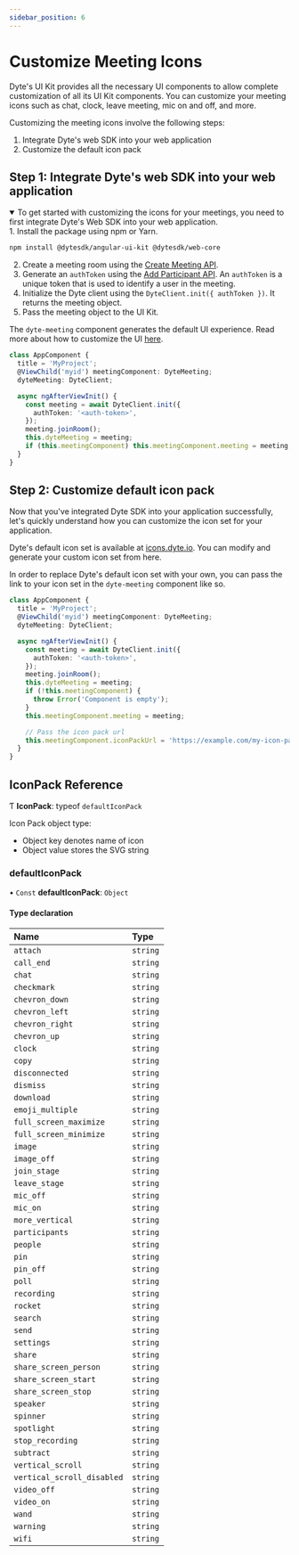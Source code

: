 ```yaml
---
sidebar_position: 6
---
```


# Customize Meeting Icons

Dyte's UI Kit provides all the necessary UI components to allow complete customization of all its UI Kit components. You can customize your meeting icons such as chat, clock, leave meeting, mic on and off, and more.

Customizing the meeting icons involve the following steps:

1. Integrate Dyte's web SDK into your web application
2. Customize the default icon pack

## Step 1: Integrate Dyte's web SDK into your web application

<details open>
    <summary>
        To get started with customizing the icons for your meetings, you need to first integrate Dyte's Web SDK into your web application.
    </summary>
    1. Install the package using npm or Yarn.

```bash npm2yarn
npm install @dytesdk/angular-ui-kit @dytesdk/web-core
```

2. Create a meeting room using the [Create Meeting API](/api#/operations/create_meeting).
3. Generate an `authToken` using the [Add Participant API](/api#/operations/add_participant). An `authToken` is a unique token that is used to identify a user in the meeting.
4. Initialize the Dyte client using the `DyteClient.init({ authToken })`. It returns the meeting object.
5. Pass the meeting object to the UI Kit.

The `dyte-meeting` component generates the default UI experience. Read more about how to customize the UI [here](/angular-ui-kit/basics/components-basics).

```ts
class AppComponent {
  title = 'MyProject';
  @ViewChild('myid') meetingComponent: DyteMeeting;
  dyteMeeting: DyteClient;

  async ngAfterViewInit() {
    const meeting = await DyteClient.init({
      authToken: '<auth-token>',
    });
    meeting.joinRoom();
    this.dyteMeeting = meeting;
    if (this.meetingComponent) this.meetingComponent.meeting = meeting;
  }
}
```

</details>

## Step 2: Customize default icon pack

Now that you've integrated Dyte SDK into your application successfully, let's quickly understand how you can customize the icon set for your application.

Dyte's default icon set is available at [icons.dyte.io](https://icons.dyte.io/). You can modify and generate your custom icon set from here.

In order to replace Dyte's default icon set with your own, you can pass the link to your icon set in the `dyte-meeting` component like so.

```ts
class AppComponent {
  title = 'MyProject';
  @ViewChild('myid') meetingComponent: DyteMeeting;
  dyteMeeting: DyteClient;

  async ngAfterViewInit() {
    const meeting = await DyteClient.init({
      authToken: '<auth-token>',
    });
    meeting.joinRoom();
    this.dyteMeeting = meeting;
    if (!this.meetingComponent) {
      throw Error('Component is empty');
    }
    this.meetingComponent.meeting = meeting;

    // Pass the icon pack url
    this.meetingComponent.iconPackUrl = 'https://example.com/my-icon-pack.json';
  }
}
```

## IconPack Reference

Ƭ **IconPack**: typeof `defaultIconPack`

Icon Pack object type:

- Object key denotes name of icon
- Object value stores the SVG string

### defaultIconPack

• `Const` **defaultIconPack**: `Object`

#### Type declaration

| Name                       | Type     |
| :------------------------- | :------- |
| `attach`                   | `string` |
| `call_end`                 | `string` |
| `chat`                     | `string` |
| `checkmark`                | `string` |
| `chevron_down`             | `string` |
| `chevron_left`             | `string` |
| `chevron_right`            | `string` |
| `chevron_up`               | `string` |
| `clock`                    | `string` |
| `copy`                     | `string` |
| `disconnected`             | `string` |
| `dismiss`                  | `string` |
| `download`                 | `string` |
| `emoji_multiple`           | `string` |
| `full_screen_maximize`     | `string` |
| `full_screen_minimize`     | `string` |
| `image`                    | `string` |
| `image_off`                | `string` |
| `join_stage`               | `string` |
| `leave_stage`              | `string` |
| `mic_off`                  | `string` |
| `mic_on`                   | `string` |
| `more_vertical`            | `string` |
| `participants`             | `string` |
| `people`                   | `string` |
| `pin`                      | `string` |
| `pin_off`                  | `string` |
| `poll`                     | `string` |
| `recording`                | `string` |
| `rocket`                   | `string` |
| `search`                   | `string` |
| `send`                     | `string` |
| `settings`                 | `string` |
| `share`                    | `string` |
| `share_screen_person`      | `string` |
| `share_screen_start`       | `string` |
| `share_screen_stop`        | `string` |
| `speaker`                  | `string` |
| `spinner`                  | `string` |
| `spotlight`                | `string` |
| `stop_recording`           | `string` |
| `subtract`                 | `string` |
| `vertical_scroll`          | `string` |
| `vertical_scroll_disabled` | `string` |
| `video_off`                | `string` |
| `video_on`                 | `string` |
| `wand`                     | `string` |
| `warning`                  | `string` |
| `wifi`                     | `string` |

<head>
  <title>Angular UI Kit Customize Meeting Icons</title>
    <meta name="description" content="Explore the process of customizing the Iconpack in Dyte's Angular UI Kit with our comprehensive documentation."/>
</head>
